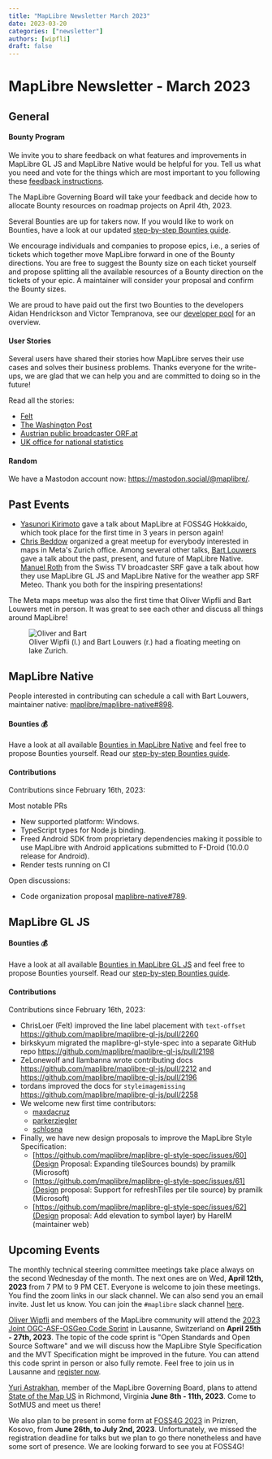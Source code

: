 ```yaml
---
title: "MapLibre Newsletter March 2023"
date: 2023-03-20
categories: ["newsletter"]
authors: [wipfli]
draft: false
---
```



# MapLibre Newsletter - March 2023

## General

#### Bounty Program

We invite you to share feedback on what features and improvements in MapLibre GL JS and MapLibre Native would be helpful for you. Tell us what you need and vote for the things which are most important to you following these [feedback instructions](https://maplibre.org/news/2023-03-13-second-call-for-bounties/).

The MapLibre Governing Board will take your feedback and decide how to allocate Bounty resources on roadmap projects on April 4th, 2023.

Several Bounties are up for takers now. If you would like to work on Bounties, have a look at our updated [step-by-step Bounties guide](https://maplibre.org/roadmap/step-by-step-bounties-guide/).

We encourage individuals and companies to propose epics, i.e., a series of tickets which together move MapLibre forward in one of the Bounty directions. You are free to suggest the Bounty size on each ticket yourself and propose splitting all the available resources of a Bounty direction on the tickets of your epic. A maintainer will consider your proposal and confirm the Bounty sizes.

We are proud to have paid out the first two Bounties to the developers Aidan Hendrickson and Victor Tempranova, see our <a href="https://github.com/maplibre/maplibre/wiki/Developer-Role#current-role-holders-developer-pool">developer pool</a> for an overview.

#### User Stories

Several users have shared their stories how MapLibre serves their use cases and solves their business problems. Thanks everyone for the write-ups, we are glad that we can help you and are committed to doing so in the future!

Read all the stories:

- [Felt](https://felt.com/blog/maplibre-rendering-engine)
- [The Washington Post](https://www.kschaul.com/post/2023/02/16/how-the-post-is-replacing-mapbox-with-open-source-solutions/)
- [Austrian public broadcaster ORF.at](https://twitter.com/devORFat/status/1632467991269867521)
- [UK office for national statistics](https://twitter.com/DrMalcolmMorgan/status/1629848619728732161)

#### Random

We have a Mastodon account now: https://mastodon.social/@maplibre/.

## Past Events

- [Yasunori Kirimoto](https://www.linkedin.com/feed/update/urn:li:activity:7035571220767019008/) gave a talk about MapLibre at FOSS4G Hokkaido, which took place for the first time in 3 years in person again!
- [Chris Beddow](https://www.linkedin.com/in/cbed/) organized a great meetup for everybody interested in maps in Meta's Zurich office. Among several other talks, [Bart Louwers](https://maplibre.org/about/bart) gave a talk about the past, present, and future of MapLibre Native. [Manuel Roth](https://www.linkedin.com/in/manuel-roth/) from the Swiss TV broadcaster SRF gave a talk about how they use MapLibre GL JS and MapLibre Native for the weather app SRF Meteo. Thank you both for the inspiring presentations!

The Meta maps meetup was also the first time that Oliver Wipfli and Bart Louwers met in person. It was great to see each other and discuss all things around MapLibre!

<figure>
  <Image
    src={OliverAndBart}
    alt="Oliver and Bart"
    style="img-fluid"
    style="max-width:600px;width:100%;height: auto;"
  />
  <figcaption>
    Oliver Wipfli (l.) and Bart Louwers (r.) had a floating meeting on lake
    Zurich.
  </figcaption>
</figure>

## MapLibre Native

People interested in contributing can schedule a call with Bart Louwers, maintainer native: <a href="https://github.com/maplibre/maplibre-native/discussions/898">maplibre/maplibre-native#898</a>.

#### Bounties 💰

Have a look at all available [Bounties in MapLibre Native](https://github.com/maplibre/maplibre-native/issues?q=is%3Aissue+is%3Aopen+label%3A%22%F0%9F%92%B0+bounty+S%22%2C%22%F0%9F%92%B0+bounty+M%22%2C%22%F0%9F%92%B0+bounty+L%22%2C%22%F0%9F%92%B0+bounty+XL%22%2C%22%F0%9F%92%B0+bounty+XXL%22+) and feel free to propose Bounties yourself. Read our [step-by-step Bounties guide](http://localhost:45707/roadmap/step-by-step-bounties-guide/).

#### Contributions

Contributions since February 16th, 2023:

Most notable PRs

- New supported platform: Windows.
- TypeScript types for Node.js binding.
- Freed Android SDK from proprietary dependencies making it possible to use MapLibre with Android applications submitted to F-Droid (10.0.0 release for Android).
- Render tests running on CI

Open discussions:

- Code organization proposal <a href="https://github.com/maplibre/maplibre-native/pull/789">maplibre-native#789</a>.

## MapLibre GL JS

#### Bounties 💰

Have a look at all available [Bounties in MapLibre GL JS](https://github.com/maplibre/maplibre-gl-js/issues?q=is%3Aissue+is%3Aopen+label%3A%22%F0%9F%92%B0+bounty+S%22%2C%22%F0%9F%92%B0+bounty+M%22%2C%22%F0%9F%92%B0+bounty+L%22%2C%22%F0%9F%92%B0+bounty+XL%22%2C%22%F0%9F%92%B0+bounty+XXL%22+) and feel free to propose Bounties yourself. Read our [step-by-step Bounties guide](http://localhost:45707/roadmap/step-by-step-bounties-guide/).

#### Contributions

Contributions since February 16th, 2023:

- ChrisLoer (Felt) improved the line label placement with `text-offset` https://github.com/maplibre/maplibre-gl-js/pull/2260
- birkskyum migrated the maplibre-gl-style-spec into a separate GitHub repo https://github.com/maplibre/maplibre-gl-js/pull/2198
- ZeLonewolf and llambanna wrote contributing docs https://github.com/maplibre/maplibre-gl-js/pull/2212 and https://github.com/maplibre/maplibre-gl-js/pull/2196
- tordans improved the docs for `styleimagemissing` https://github.com/maplibre/maplibre-gl-js/pull/2258
- We welcome new first time contributors:
  - <a href="https://github.com/maplibre/maplibre-gl-js/commits?author=maxdacruz">
      maxdacruz
    </a>
  - <a href="https://github.com/maplibre/maplibre-gl-js/commits?author=parkerziegler">
      parkerziegler
    </a>
  - <a href="https://github.com/maplibre/maplibre-gl-js/commits?author=schlosna">
      schlosna
    </a>
- Finally, we have new design proposals to improve the MapLibre Style Specification:
  - [https://github.com/maplibre/maplibre-gl-style-spec/issues/60](Design Proposal: Expanding tileSources bounds) by pramilk (Microsoft)
  - [https://github.com/maplibre/maplibre-gl-style-spec/issues/61](Design proposal: Support for refreshTiles per tile source) by pramilk (Microsoft)
  - [https://github.com/maplibre/maplibre-gl-style-spec/issues/62](Design proposal: Add elevation to symbol layer) by HarelM (maintainer web)

## Upcoming Events

The monthly technical steering committee meetings take place always on the second Wednesday of the month. The next ones are on Wed, **April 12th, 2023** from 7 PM to 9 PM CET. Everyone is welcome to join these meetings. You find the zoom links in our slack channel. We can also send you an email invite. Just let us know. You can join the `#maplibre` slack channel [here](https://slack.openstreetmap.us).

[Oliver Wipfli](https://maplibre.org/about/oliver) and members of the MapLibre community will attend the [2023 Joint OGC-ASF-OSGeo Code Sprint](https://developer.ogc.org/sprints/20/) in Lausanne, Switzerland on **April 25th - 27th, 2023**. The topic of the code sprint is "Open Standards and Open Source Software" and we will discuss how the MapLibre Style Specification and the MVT Specification might be improved in the future. You can attend this code sprint in person or also fully remote. Feel free to join us in Lausanne and [register now](https://portal.ogc.org/public_ogc/register/230425osos_codesprint.php).

[Yuri Astrakhan](https://maplibre.org/about/yuri/), member of the MapLibre Governing Board, plans to attend [State of the Map US](https://2023.stateofthemap.us/) in Richmond, Virginia **June 8th - 11th, 2023**. Come to SotMUS and meet us there!

We also plan to be present in some form at [FOSS4G 2023](https://2023.foss4g.org/) in Prizren, Kosovo, from **June 26th, to July 2nd, 2023**. Unfortunately, we missed the registration deadline for talks but we plan to go there nonetheless and have some sort of presence. We are looking forward to see you at FOSS4G!

